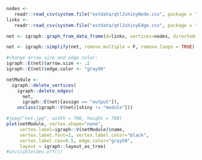 ```r
nodes <- 
   readr::read_csv(system.file("extdata/qtl2shinyNode.csv", package = "qtl2shiny"))
links <- 
   readr::read_csv(system.file("extdata/qtl2shinyEdge.csv", package = "qtl2shiny"))
```

```r
net <- igraph::graph_from_data_frame(d=links, vertices=nodes, directed=TRUE)
```

```r
net <- igraph::simplify(net, remove.multiple = F, remove.loops = TRUE) 
```

```r
#change arrow size and edge color:
igraph::E(net)$arrow.size <- .2
igraph::E(net)$edge.color <- "gray80"
```

```r
netModule <-
  igraph::delete_vertices(
    igraph::delete_edges(
      net,
      igraph::E(net)[assign == "output"]),
    unclass(igraph::V(net)[shiny != "module"]))
```

```r
#jpeg("net.jpg", width = 700, height = 700)
plot(netModule, vertex.shape="none", 
     vertex.label=igraph::V(netModule)$name, 
     vertex.label.font=2, vertex.label.color="black",
     vertex.label.cex=0.5, edge.color="gray50",
     layout = igraph::layout_as_tree)
#invisible(dev.off())
```
